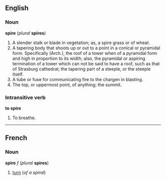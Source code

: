 ==English==
===Noun===
'''spire''' (''plural'' '''spires''')

#A slender stalk or blade in vegetation; as, a spire grass or of wheat.
#A tapering body that shoots up or out to a point in a conical or pyramidal form. Specifically (Arch.), the roof of a tower when of a pyramidal form and high in proportion to its width; also, the pyramidal or aspiring termination of a tower which can not be said to have a roof, such as that of Strasburg cathedral; the tapering part of a steeple, or the steeple itself.
#A tube or fuse for communicating fire to the chargen in blasting.
#The top, or uppermost point, of anything; the summit.

===Intransitive verb===
'''to spire'''

#To breathe.

----
==French==
===Noun===
'''spire''' ''f'' (''plural'' '''spires''')

#[[turn]] (''of a spiral'')